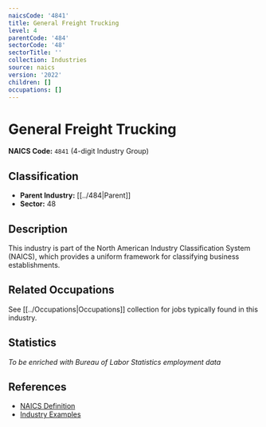 ```yaml
---
naicsCode: '4841'
title: General Freight Trucking
level: 4
parentCode: '484'
sectorCode: '48'
sectorTitle: ''
collection: Industries
source: naics
version: '2022'
children: []
occupations: []
---
```

# General Freight Trucking

**NAICS Code:** `4841` (4-digit Industry Group)

## Classification

- **Parent Industry:** [[../484|Parent]]
- **Sector:** 48

## Description

This industry is part of the North American Industry Classification System (NAICS), which provides a uniform framework for classifying business establishments.

## Related Occupations

See [[../Occupations|Occupations]] collection for jobs typically found in this industry.

## Statistics

*To be enriched with Bureau of Labor Statistics employment data*

## References

- [NAICS Definition](https://www.census.gov/naics/)
- [Industry Examples](https://www.census.gov/naics/2022NAICS/)
